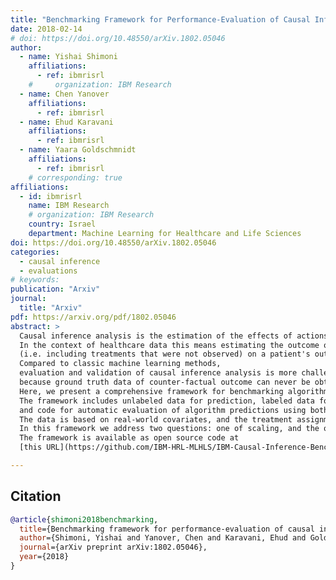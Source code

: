 ```yaml
---
title: "Benchmarking Framework for Performance-Evaluation of Causal Inference Analysis"
date: 2018-02-14
# doi: https://doi.org/10.48550/arXiv.1802.05046
author:
  - name: Yishai Shimoni
    affiliations: 
      - ref: ibmrisrl
    #     organization: IBM Research
  - name: Chen Yanover
    affiliations:
      - ref: ibmrisrl
  - name: Ehud Karavani 
    affiliations:
      - ref: ibmrisrl
  - name: Yaara Goldschmnidt
    affiliations:
      - ref: ibmrisrl
    # corresponding: true
affiliations: 
  - id: ibmrisrl
    name: IBM Research
    # organization: IBM Research
    country: Israel
    department: Machine Learning for Healthcare and Life Sciences
doi: https://doi.org/10.48550/arXiv.1802.05046
categories:
  - causal inference
  - evaluations
# keywords: 
publication: "Arxiv"
journal: 
  title: "Arxiv"
pdf: https://arxiv.org/pdf/1802.05046
abstract: >
  Causal inference analysis is the estimation of the effects of actions on outcomes. 
  In the context of healthcare data this means estimating the outcome of counter-factual treatments 
  (i.e. including treatments that were not observed) on a patient's outcome. 
  Compared to classic machine learning methods, 
  evaluation and validation of causal inference analysis is more challenging 
  because ground truth data of counter-factual outcome can never be obtained in any real-world scenario.
  Here, we present a comprehensive framework for benchmarking algorithms that estimate causal effect. 
  The framework includes unlabeled data for prediction, labeled data for validation, 
  and code for automatic evaluation of algorithm predictions using both established and novel metrics.
  The data is based on real-world covariates, and the treatment assignments and outcomes are based on simulations, which provides the basis for validation. 
  In this framework we address two questions: one of scaling, and the other of data-censoring. 
  The framework is available as open source code at 
  [this URL](https://github.com/IBM-HRL-MLHLS/IBM-Causal-Inference-Benchmarking-Framework).

---
```



<!-- figures -->

## Citation
```bibtex
@article{shimoni2018benchmarking,
  title={Benchmarking framework for performance-evaluation of causal inference analysis},
  author={Shimoni, Yishai and Yanover, Chen and Karavani, Ehud and Goldschmnidt, Yaara},
  journal={arXiv preprint arXiv:1802.05046},
  year={2018}
}
```

